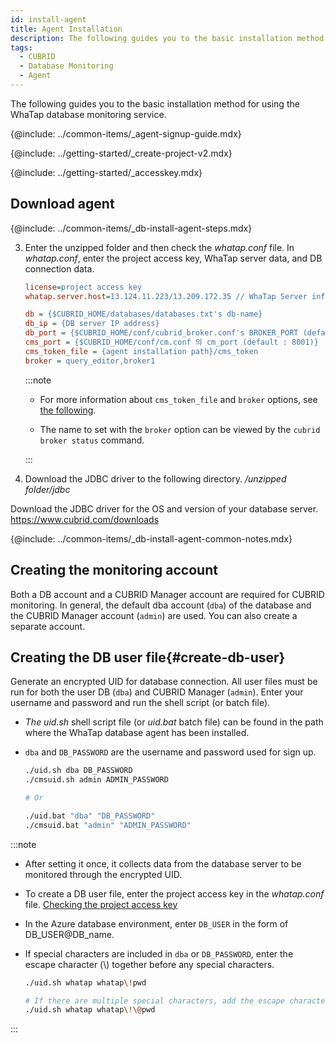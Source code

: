 ```yaml
---
id: install-agent
title: Agent Installation
description: The following guides you to the basic installation method for using the WhaTap database monitoring service.
tags:
  - CUBRID
  - Database Monitoring
  - Agent
---
```



The following guides you to the basic installation method for using the WhaTap database monitoring service.

{@include: ../common-items/_agent-signup-guide.mdx}   

<Youtube ko='RhU3f3d7k1A' en='wQbXDKNdDfA' ja='wQbXDKNdDfA' />

{@include: ../getting-started/_create-project-v2.mdx}

{@include: ../getting-started/_accesskey.mdx} 

## Download agent

{@include: ../common-items/_db-install-agent-steps.mdx}  

3. Enter the unzipped folder and then check the _whatap.conf_ file. In _whatap.conf_, enter the project access key, WhaTap server data, and DB connection data.

   ```ini title='whatap.conf'
   license=project access key
   whatap.server.host=13.124.11.223/13.209.172.35 // WhaTap Server info

   db = {$CUBRID_HOME/databases/databases.txt's db-name}
   db_ip = {DB server IP address}
   db_port = {$CUBRID_HOME/conf/cubrid_broker.conf's BROKER_PORT (default : 33000)}
   cms_port = {$CUBRID_HOME/conf/cm.conf 의 cm_port (default : 8001)}
   cms_token_file = {agent installation path}/cms_token
   broker = query_editor,broker1
   ```

   :::note

   - For more information about `cms_token_file` and `broker` options, see [the following](agent-dbx-settings#cubrid).

   - The name to set with the `broker` option can be viewed by the `cubrid broker status` command.

   :::

4. Download the JDBC driver to the following directory. _/unzipped folder/jdbc_

  Download the JDBC driver for the OS and version of your database server. https://www.cubrid.com/downloads

<!-- 공통 Notes-->

{@include: ../common-items/_db-install-agent-common-notes.mdx}

## Creating the monitoring account

Both a DB account and a CUBRID Manager account are required for CUBRID monitoring. In general, the default dba account (`dba`) of the database and the CUBRID Manager account (`admin`) are used. You can also create a separate account.

## Creating the DB user file{#create-db-user}

Generate an encrypted UID for database connection. All user files must be run for both the user DB (`dba`) and CUBRID Manager (`admin`). Enter your username and password and run the shell script (or batch file). 

- _The uid.sh_ shell script file (or _uid.bat_ batch file) can be found in the path where the WhaTap database agent has been installed.

- `dba` and `DB_PASSWORD` are the username and password used for sign up.

  ```bash title='uid.sh | uid.bat'
  ./uid.sh dba DB_PASSWORD
  ./cmsuid.sh admin ADMIN_PASSWORD

  # Or

  ./uid.bat "dba" "DB_PASSWORD"
  ./cmsuid.bat "admin" "ADMIN_PASSWORD"
  ```

:::note

- After setting it once, it collects data from the database server to be monitored through the encrypted UID.
- To create a DB user file, enter the project access key in the _whatap.conf_ file. [Checking the project access key](#check-accesskey)
- In the Azure database environment, enter `DB_USER` in the form of DB_USER@DB_name.
- If special characters are included in `dba` or `DB_PASSWORD`, enter the escape character (\\) together before any special characters.

  ```bash title='Example'
  ./uid.sh whatap whatap\!pwd

  # If there are multiple special characters, add the escape character(\) for each.
  ./uid.sh whatap whatap\!\@pwd
  ```

:::

